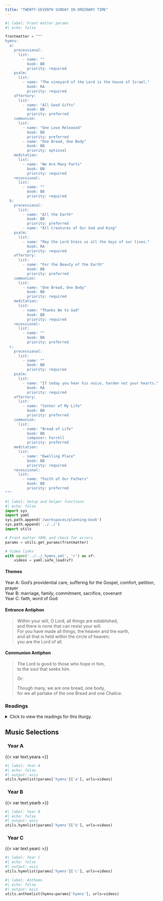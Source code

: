 ```yaml
---
title: "TWENTY-SEVENTH SUNDAY IN ORDINARY TIME"
---
```


```python
#| label: Front matter params
#| echo: false

frontmatter = """
hymns:
  a:
    processional:
      list:
        - name: ""
          book: BB
          priority: required
    psalm:
      list:
        - name: "The vineyard of the Lord is the house of Israel."
          book: RA
          priority: required
    offertory:
      list:
        - name: "All Good Gifts"
          book: BB
          priority: preferred
    communion:
      list:
        - name: "One Love Released"
          book: BB
          priority: preferred
        - name: "One Bread, One Body"
          book: BB
          priority: optional
    meditation:
      list:
        - name: "We Are Many Parts"
          book: BB
          priority: required
    recessional:
      list:
        - name: ""
          book: BB
          priority: required
  b:
    processional:
      list:
        - name: "All the Earth"
          book: BB
          priority: preferred
        - name: "All Creatures of Our God and King"
    psalm:
      list:
        - name: "May the Lord bless us all the days of our lives."
          book: RA
          priority: required
    offertory:
      list:
        - name: "For the Beauty of the Earth"
          book: BB
          priority: preferred
    communion:
      list:
        - name: "One Bread, One Body"
          book: BB
          priority: required
    meditation:
      list:
        - name: "Thanks Be to God"
          book: BB
          priority: required
    recessional:
      list:
        - name: ""
          book: BB
          priority: preferred
  c:
    processional:
      list:
        - name: ""
          book: BB
          priority: required
    psalm:
      list:
        - name: "If today you hear his voice, harden not your hearts."
          book: RA
          priority: required
    offertory:
      list:
        - name: "Center of My Life"
          book: BB
          priority: preferred
    communion:
      list:
        - name: "Bread of Life"
          book: BB
          composer: Farrell
          priority: preferred
    meditation:
      list:
        - name: "Dwelling Place"
          book: BB
          priority: required
    recessional:
      list:
        - name: "Faith of Our Fathers"
          book: BB
          priority: preferred
"""
```

```python
#| label: Setup and helper functions
#| echo: false
import sys
import yaml
sys.path.append('/workspaces/planning-book')
sys.path.append('../../')
import utils

# Front matter YAML and check for errors
params = utils.get_params(frontmatter)

# Video links
with open('../../_hymns.yml', 'r') as vf:
    videos = yaml.safe_load(vf)
```

:::  {.red}
#### **Themes**
:::

[Year A:]{.red} God’s providential care, suﬀering for the Gospel,
comfort, petition, prayer  
[Year B:]{.red} marriage, family, commitment, sacrifice, covenant  
[Year C:]{.red} faith, word of God  

:::  {.red}
#### **Entrance Antiphon**
:::

> Within your will, O Lord, all things are established,  
> and there is none that can resist your will.  
> For you have made all things, the heaven and the earth,  
> and all that is held within the circle of heaven;  
> you are the Lord of all.  

:::  {.red}
#### **Communion Antiphon**
:::

> The Lord is good to those who hope in him,  
> to the soul that seeks him.  
> 
> [Or:]{.red}  
> 
> Though many, we are one bread, one body,  
> for we all partake of the one Bread and one Chalice.  

:::: {.content-visible when-format="html"}
::: {.red}
### Readings
:::

<details>
  <summary>Click to view the readings for this liturgy.</summary>

::: {.red}
### &nbsp; Year A

#### First Reading [Isaiah 5:1-7]{style="float:right" .small}
:::

Let me now sing of my friend,  
my friend's song concerning his vineyard.  
My friend had a vineyard  
on a fertile hillside;  
he spaded it, cleared it of stones,  
and planted the choicest vines;  
within it he built a watchtower,  
and hewed out a wine press.  
Then he looked for the crop of grapes,  
but what it yielded was wild grapes.  

Now, inhabitants of Jerusalem and people of Judah,  
judge between me and my vineyard:  
What more was there to do for my vineyard  
that I had not done?  
Why, when I looked for the crop of grapes,  
did it bring forth wild grapes?  
Now, I will let you know  
what I mean to do with my vineyard:  
take away its hedge, give it to grazing,  
break through its wall, let it be trampled!  
Yes, I will make it a ruin:  
it shall not be pruned or hoed,  
but overgrown with thorns and briers;  
I will command the clouds  
not to send rain upon it.  
The vineyard of the LORD of hosts is the house of Israel,  
and the people of Judah are his cherished plant;  
he looked for judgment, but see, bloodshed!  
for justice, but hark, the outcry!  

***

::: {.red}
#### Responsorial Psalm [Psalm 80:9, 12, 13-14, 15-16, 19-20; Isaiah 5:7a]{style="float:right" .small}
:::

**[℟.]{.red}** **The vineyard of the Lord is the house of Israel.**  

A vine from Egypt you transplanted;  
you drove away the nations and planted it.  
It put forth its foliage to the Sea,  
its shoots as far as the River. **[℟.]{.red}**  

Why have you broken down its walls,  
so that every passer-by plucks its fruit,  
The boar from the forest lays it waste,  
and the beasts of the field feed upon it? **[℟.]{.red}**  

Once again, O LORD of hosts,  
look down from heaven, and see;  
take care of this vine,  
and protect what your right hand has planted,  
the son of man whom you yourself made strong. **[℟.]{.red}**  

Then we will no more withdraw from you;  
give us new life, and we will call upon your name.  
O LORD, God of hosts, restore us;  
if your face shine upon us, then we shall be saved. **[℟.]{.red}**  

***

::: {.red}
#### Second Reading [Philippians 4:6-9]{style="float:right" .small}
:::

Brothers and sisters:  
Have no anxiety at all, but in everything,  
by prayer and petition, with thanksgiving,  
make your requests known to God.  
Then the peace of God that surpasses all understanding  
will guard your hearts and minds in Christ Jesus.  

Finally, brothers and sisters,  
whatever is true, whatever is honorable,  
whatever is just, whatever is pure,  
whatever is lovely, whatever is gracious,  
if there is any excellence  
and if there is anything worthy of praise,  
think about these things.  
Keep on doing what you have learned and received  
and heard and seen in me.  
Then the God of peace will be with you.  

***

::: {.red}
#### Gospel Acclamation [Cf. John 15:16]{style="float:right" .small}
:::

**[℟.]{.red}** **Alleluia, alleluia.**  
I have chosen you from the world, says the Lord,  
to go and bear fruit that will remain. **[℟.]{.red}**  

***

::: {.red}
#### Gospel [Matthew 21:33-43]{style="float:right" .small}
:::

Jesus said to the chief priests and the elders of the people:  
"Hear another parable.  
There was a landowner who planted a vineyard,  
put a hedge around it, dug a wine press in it, and built a tower.  
Then he leased it to tenants and went on a journey.  
When vintage time drew near,  
he sent his servants to the tenants to obtain his produce.  
But the tenants seized the servants and one they beat,  
another they killed, and a third they stoned.  
Again he sent other servants, more numerous than the first ones,  
but they treated them in the same way.  
Finally, he sent his son to them, thinking,  
'They will respect my son.'  
But when the tenants saw the son, they said to one another,  
'This is the heir.  
Come, let us kill him and acquire his inheritance.'  
They seized him, threw him out of the vineyard, and killed him.  
What will the owner of the vineyard do to those tenants when he comes?"  
They answered him,  
"He will put those wretched men to a wretched death  
and lease his vineyard to other tenants  
who will give him the produce at the proper times."  
Jesus said to them, "Did you never read in the Scriptures:  
*The stone that the builders rejected*  
*has become the cornerstone;*  
*by the Lord has this been done,*  
*and it is wonderful in our eyes?*  
Therefore, I say to you,  
the kingdom of God will be taken away from you  
and given to a people that will produce its fruit."  

::: {.centered}
{{< var symbols.cross >}} &nbsp; {{< var symbols.cross >}} &nbsp; {{< var symbols.cross >}}
:::

::: {.red}
### &nbsp; Year B

#### First Reading [Genesis 2:18-24]{style="float:right" .small}
:::

The LORD God said: "It is not good for the man to be alone.  
I will make a suitable partner for him."  
So the LORD God formed out of the ground  
various wild animals and various birds of the air,  
and he brought them to the man to see what he would call them;  
whatever the man called each of them would be its name.  
The man gave names to all the cattle,  
all the birds of the air, and all wild animals;  
but none proved to be the suitable partner for the man.  

So the LORD God cast a deep sleep on the man,  
and while he was asleep,  
he took out one of his ribs and closed up its place with flesh.  
The LORD God then built up into a woman the rib  
that he had taken from the man.  
When he brought her to the man, the man said:  
&emsp; "This one, at last, is bone of my bones  
&emsp; &emsp; and flesh of my flesh;  
&emsp; this one shall be called 'woman,'  
&emsp; &emsp; for out of 'her man’ this one has been taken."  
That is why a man leaves his father and mother  
and clings to his wife,  
and the two of them become one flesh.  

***

::: {.red}
#### Responsorial Psalm [Psalm 128:1-2, 3, 4-5, 6]{style="float:right" .small}
:::

**[℟.]{.red}** **May the Lord bless us all the days of our lives.**  

Blessed are you who fear the LORD,  
&emsp; who walk in his ways!  
For you shall eat the fruit of your handiwork;  
&emsp; blessed shall you be, and favored. **[℟.]{.red}**  

Your wife shall be like a fruitful vine  
&emsp; in the recesses of your home;  
your children like olive plants  
&emsp; around your table. **[℟.]{.red}**  

Behold, thus is the man blessed  
&emsp; who fears the LORD.  
The LORD bless you from Zion:  
&emsp; may you see the prosperity of Jerusalem.  
&emsp; all the days of your life. **[℟.]{.red}**  

May you see your children's children.  
&emsp; Peace be upon Israel! **[℟.]{.red}**  

***

::: {.red}
#### Second Reading [Hebrews 2:9-11]{style="float:right" .small}
:::

Brothers and sisters:  
He "for a little while" was made "lower than the angels,"  
that by the grace of God he might taste death for everyone.  

For it was fitting that he,  
for whom and through whom all things exist,  
in bringing many children to glory,  
should make the leader to their salvation perfect through suffering.  
He who consecrates and those who are being consecrated  
all have one origin.  
Therefore, he is not ashamed to call them “brothers.”  

***

::: {.red}
#### Gospel Acclamation [1 John 4:12]{style="float:right" .small}
:::

**[℟.]{.red}** **Alleluia, alleluia.**  
If we love one another, God remains in us  
and his love is brought to perfection in us. **[℟.]{.red}**  

***

::: {.red}
#### Gospel [Mk 10:2-16 or 10:2-12]{style="float:right" .small}
:::

The Pharisees approached Jesus and asked,  
"Is it lawful for a husband to divorce his wife?"  
They were testing him.  
He said to them in reply, "What did Moses command you?"  
They replied,  
"Moses permitted a husband to write a bill of divorce  
and dismiss her."  
But Jesus told them,  
"Because of the hardness of your hearts  
he wrote you this commandment.  
But from the beginning of creation,  
*God made them male and female.*  
*For this reason a man shall leave his father and mother*  
*and be joined to his wife,*  
*and the two shall become one flesh.*  
So they are no longer two but one flesh.  
Therefore what God has joined together,  
no human being must separate."  
In the house the disciples again questioned Jesus about this.  
He said to them,  
"Whoever divorces his wife and marries another  
commits adultery against her;  
and if she divorces her husband and marries another,  
she commits adultery."  

And people were bringing children to him that he might touch them,  
but the disciples rebuked them.  
When Jesus saw this he became indignant and said to them,  
"Let the children come to me;  
do not prevent them, for the kingdom of God belongs to
such as these.  
Amen, I say to you,  
whoever does not accept the kingdom of God like a child
will not enter it."  
Then he embraced them and blessed them,  
placing his hands on them.  

[Or:]{.red}  

The Pharisees approached Jesus and asked,  
"Is it lawful for a husband to divorce his wife?"  
They were testing him.  
He said to them in reply, "What did Moses command you?"  
They replied,  
"Moses permitted a husband to write a bill of divorce  
and dismiss her."   
But Jesus told them,  
"Because of the hardness of your hearts  
he wrote you this commandment.  
But from the beginning of creation,  
*God made them male and female.*  
*For this reason a man shall leave his father and mother*  
*and be joined to his wife,*  
*and the two shall become one flesh.*  
So they are no longer two but one flesh.  
Therefore what God has joined together,  
no human being must separate."  
In the house the disciples again questioned Jesus about this.  
He said to them,  
"Whoever divorces his wife and marries another  
commits adultery against her;  
and if she divorces her husband and marries another,  
she commits adultery."  

::: {.centered}
{{< var symbols.cross >}} &nbsp; {{< var symbols.cross >}} &nbsp; {{< var symbols.cross >}}
:::

::: {.red}
### &nbsp; Year C

#### First Reading [Habakkuk 1:2-3; 2:2-4]{style="float:right" .small}
:::

How long, O LORD?  I cry for help  
but you do not listen!  
I cry out to you, "Violence!"  
but you do not intervene.  
Why do you let me see ruin;  
why must I look at misery?  
Destruction and violence are before me;  
there is strife, and clamorous discord.  
Then the LORD answered me and said:  
Write down the vision clearly upon the tablets,  
so that one can read it readily.  
For the vision still has its time,  
presses on to fulfillment, and will not disappoint;  
if it delays, wait for it,  
it will surely come, it will not be late.  
The rash one has no integrity;  
but the just one, because of his faith, shall live.  

***

::: {.red}
#### Responsorial Psalm [Psalm 95:1-2, 6-7, 8-9]{style="float:right" .small}
:::

**[℟.]{.red}** **If today you hear his voice, harden not your hearts.**  

Come, let us sing joyfully to the LORD;  
let us acclaim the Rock of our salvation.  
Let us come into his presence with thanksgiving;  
let us joyfully sing psalms to him. **[℟.]{.red}**  

Come, let us bow down in worship;  
let us kneel before the LORD who made us.  
For he is our God,  
and we are the people he shepherds, the flock he guides. **[℟.]{.red}**  

Oh, that today you would hear his voice:  
"Harden not your hearts as at Meribah,  
as in the day of Massah in the desert,  
Where your fathers tempted me;  
they tested me though they had seen my works." **[℟.]{.red}**  

***

::: {.red}
#### Second Reading [2 Timothy 1:6-8, 13-14]{style="float:right" .small}
:::

Beloved:  
I remind you, to stir into flame  
the gift of God that you have through the imposition of my hands.  
For God did not give us a spirit of cowardice  
but rather of power and love and self-control.  
So do not be ashamed of your testimony to our Lord,  
nor of me, a prisoner for his sake;  
but bear your share of hardship for the gospel  
with the strength that comes from God.  

Take as your norm the sound words that you heard from me,  
in the faith and love that are in Christ Jesus.  
Guard this rich trust with the help of the Holy Spirit  
that dwells within us.  

***

::: {.red}
#### Gospel Acclamation [1 Peter 1:25]{style="float:right" .small}
:::

**[℟.]{.red}** **Alleluia, alleluia.**  
The word of the Lord remains forever.  
This is the word that has been proclaimed to you. **[℟.]{.red}**  

***

::: {.red}
#### Gospel [Luke 17:5-10]{style="float:right" .small}
:::

The apostles said to the Lord, "Increase our faith."  
The Lord replied,  
"If you have faith the size of a mustard seed,  
you would say to this mulberry tree,  
'Be uprooted and planted in the sea,' and it would obey you.  

"Who among you would say to your servant  
who has just come in from plowing or tending sheep in the field,  
'Come here immediately and take your place at table'?  
Would he not rather say to him,  
'Prepare something for me to eat.  
Put on your apron and wait on me while I eat and drink.  
You may eat and drink when I am finished'?  
Is he grateful to that servant because he did what was commanded?  
So should it be with you.  
When you have done all you have been commanded,  
say, 'We are unprofitable servants;  
we have done what we were obliged to do.'"  

::: {.centered}
{{< var symbols.cross >}} &nbsp; {{< var symbols.cross >}} &nbsp; {{< var symbols.cross >}}
:::

</details>
::::

::: {.red}
## Music Selections
:::

::: {.titlered}
### &nbsp; Year A
:::
{{< var text.yeara >}}

```python
#| label: Year A
#| echo: false
#| output: asis
utils.hymnlist(params['hymns']['a'], urls=videos)
```

::: {.titlered}
### &nbsp; Year B
:::
{{< var text.yearb >}}

```python
#| label: Year B
#| echo: false
#| output: asis
utils.hymnlist(params['hymns']['b'], urls=videos)
```

::: {.titlered}
### &nbsp; Year C
:::
{{< var text.yearc >}}

```python
#| label: Year C
#| echo: false
#| output: asis
utils.hymnlist(params['hymns']['c'], urls=videos)
```


```python
#| label: Anthems
#| echo: false
#| output: asis
utils.anthemlist(hymns=params['hymns'], urls=videos)
```
